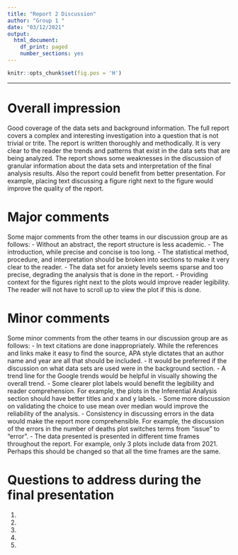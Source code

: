 ```yaml
---
title: "Report 2 Discussion"
author: "Group 1 "
date: "03/12/2021"
output:
  html_document:
    df_print: paged
    number_sections: yes
---
```

```r
knitr::opts_chunk$set(fig.pos = 'H')
```

***


# Overall impression

Good coverage of the data sets and background information. The full report covers a complex and interesting investigation into a question that is not trivial or trite. The report is written thoroughly and methodically. It is very clear to the reader the trends and patterns that exist in the data sets that are being analyzed. The report shows some weaknesses in the discussion of granular information about the data sets and interpretation of the final analysis results. Also the report could benefit from better presentation. For example, placing text discussing a figure right next to the figure would improve the quality of the report. 

# Major comments 

Some major comments from the other teams in our discussion group are as follows:
- Without an abstract, the report structure is less academic. 
- The introduction, while precise and concise is too long.
- The statistical method, procedure, and interpretation should be broken into sections to make it very clear to the reader.
- The data set for anxiety levels seems sparse and too precise, degrading the analysis that is done in the report.
- Providing context for the figures right next to the plots would improve reader legibility. The reader will not have to scroll up to view the plot if this is done.

# Minor comments 

Some minor comments from the other teams in our discussion group are as follows:
- In text citations are done inappropriately. While the references and links make it easy to find the source, APA style dictates that an author name and year are all that should be included. 
- It would be preferred if the discussion on what data sets are used were in the background section.
- A trend line for the Google trends would be helpful in visually showing the overall trend.
- Some clearer plot labels would benefit the legibility and reader comprehension. For example, the plots in the Inferential Analysis section should have better titles and x and y labels.
- Some more discussion on validating the choice to use mean over median would improve the reliability of the analysis.
- Consistency in discussing errors in the data would make the report more comprehensible. For example, the discussion of the errors in the number of deaths plot switches terms from "issue" to "error".
- The data presented is presented in different time frames throughout the report. For example, only 3 plots include data from 2021. Perhaps this should be changed so that all the time frames are the same.

# Questions to address during the final presentation

1. 
2. 
3. 
4.
5. 
